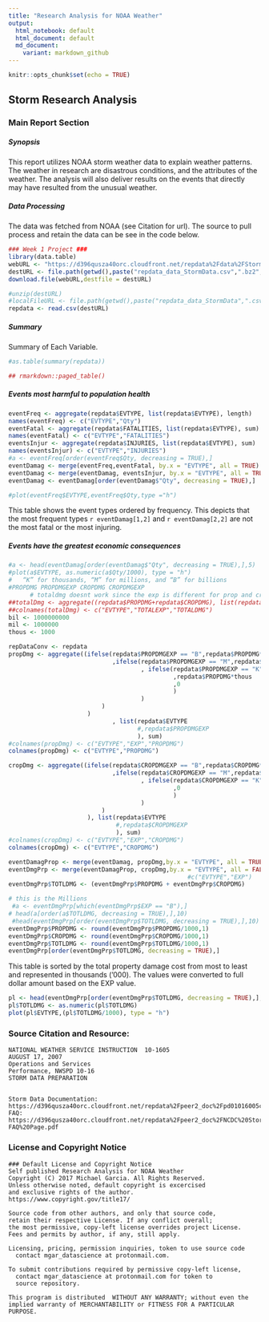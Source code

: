 ```yaml
---
title: "Research Analysis for NOAA Weather"
output:
  html_notebook: default
  html_document: default
  md_document:
    variant: markdown_github
---
```



```r
knitr::opts_chunk$set(echo = TRUE)
```

## Storm Research Analysis {.tabset .tabset-fade .tabset-pills}

### Main Report Section

##### Synopsis 
This report utilizes NOAA storm weather data to explain weather patterns. The weather in research are disastrous conditions, and the attributes of the weather. The analysis will also deliver results on the events that directly may have resulted from the unusual weather.

##### Data Processing

The data was fetched from NOAA (see Citation for url). The source to pull process and retain the data can be see in the code below.

```r
### Week 1 Project ###
library(data.table)
webURL <- "https://d396qusza40orc.cloudfront.net/repdata%2Fdata%2FStormData.csv.bz2"
destURL <- file.path(getwd(),paste("repdata_data_StormData.csv",".bz2",sep = ""))
download.file(webURL,destfile = destURL)

#unzip(destURL)
#localFileURL <- file.path(getwd(),paste("repdata_data_StormData",".csv",sep = ""))
repdata <- read.csv(destURL)
```

##### Summary

Summary of Each Variable.

```r
#as.table(summary(repdata))

## rmarkdown::paged_table()
```

##### Events most harmful to population health

```r
eventFreq <- aggregate(repdata$EVTYPE, list(repdata$EVTYPE), length)
names(eventFreq) <- c("EVTYPE","Qty")
eventFatal <- aggregate(repdata$FATALITIES, list(repdata$EVTYPE), sum)
names(eventFatal) <- c("EVTYPE","FATALITIES")
eventsInjur <- aggregate(repdata$INJURIES, list(repdata$EVTYPE), sum)
names(eventsInjur) <- c("EVTYPE","INJURIES")
#a <- eventFreq[order(eventFreq$Qty, decreasing = TRUE),]
eventDamag <- merge(eventFreq,eventFatal, by.x = "EVTYPE", all = TRUE)
eventDamag <- merge(eventDamag, eventsInjur, by.x = "EVTYPE", all = TRUE)
eventDamag <- eventDamag[order(eventDamag$"Qty", decreasing = TRUE),]

#plot(eventFreq$EVTYPE,eventFreq$Qty,type ="h")
```
This table shows the event types ordered by frequency. This depicts that the most frequent types `r eventDamag[1,2]` and `r eventDamag[2,2]` are not the most fatal or the most injuring.


#####  Events have the greatest economic consequences


```r
#a <- head(eventDamag[order(eventDamag$"Qty", decreasing = TRUE),],5)
#plot(a$EVTYPE, as.numeric(a$Qty/1000), type = "h")
#   “K” for thousands, “M” for millions, and “B” for billions
#PROPDMG PROPDMGEXP CROPDMG CROPDMGEXP
      # totaldmg doesnt work since the exp is different for prop and crop
##totalDmg <- aggregate((repdata$PROPDMG+repdata$CROPDMG), list(repdata$EVTYPE,repdata$PROPDMGEXP), sum)
##colnames(totalDmg) <- c("EVTYPE","TOTALEXP","TOTALDMG")
bil <- 1000000000
mil <- 1000000
thous <- 1000

repDataConv <- repdata
propDmg <- aggregate((ifelse(repdata$PROPDMGEXP == "B",repdata$PROPDMG*bil
                             ,ifelse(repdata$PROPDMGEXP == "M",repdata$PROPDMG*mil
                                     , ifelse(repdata$PROPDMGEXP == "K"
                                              ,repdata$PROPDMG*thous
                                              ,0
                                              )
                                     )
                          )
                      )
                             , list(repdata$EVTYPE
                                    #,repdata$PROPDMGEXP
                                    ), sum)
#colnames(propDmg) <- c("EVTYPE","EXP","PROPDMG")
colnames(propDmg) <- c("EVTYPE","PROPDMG")

cropDmg <- aggregate((ifelse(repdata$CROPDMGEXP == "B",repdata$CROPDMG*bil
                             ,ifelse(repdata$CROPDMGEXP == "M",repdata$CROPDMG*mil
                                     , ifelse(repdata$CROPDMGEXP == "K",repdata$CROPDMG*thous
                                              ,0
                                              )
                                     )
                          )
                      ), list(repdata$EVTYPE
                              #,repdata$CROPDMGEXP
                              ), sum)
#colnames(cropDmg) <- c("EVTYPE","EXP","CROPDMG")
colnames(cropDmg) <- c("EVTYPE","CROPDMG")

eventDamagProp <- merge(eventDamag, propDmg,by.x = "EVTYPE", all = TRUE)
eventDmgPrp <- merge(eventDamagProp, cropDmg,by.x = "EVTYPE", all = FALSE)
                                                  #c("EVTYPE","EXP")
eventDmgPrp$TOTLDMG <- (eventDmgPrp$PROPDMG + eventDmgPrp$CROPDMG)

# this is the Millions
 #a <- eventDmgPrp[which(eventDmgPrp$EXP == "B"),]
# head(a[order(a$TOTLDMG, decreasing = TRUE),],10)
 #head(eventDmgPrp[order(eventDmgPrp$TOTLDMG, decreasing = TRUE),],10)
eventDmgPrp$PROPDMG <- round(eventDmgPrp$PROPDMG/1000,1)
eventDmgPrp$CROPDMG <- round(eventDmgPrp$CROPDMG/1000,1)
eventDmgPrp$TOTLDMG <- round(eventDmgPrp$TOTLDMG/1000,1)
eventDmgPrp[order(eventDmgPrp$TOTLDMG, decreasing = TRUE),]
```
This table is sorted by the total property damage cost from most to least and represented in thousands ('000). The values were converted to full dollar amount based on the EXP value.



```r
pl <- head(eventDmgPrp[order(eventDmgPrp$TOTLDMG, decreasing = TRUE),],10)
pl$TOTLDMG <- as.numeric(pl$TOTLDMG)
plot(pl$EVTYPE,(pl$TOTLDMG/1000), type = "h")

```

### Source Citation and Resource:
    NATIONAL WEATHER SERVICE INSTRUCTION  10-1605 
    AUGUST 17, 2007 
    Operations and Services 
    Performance, NWSPD 10-16
    STORM DATA PREPARATION


    Storm Data Documentation: https://d396qusza40orc.cloudfront.net/repdata%2Fpeer2_doc%2Fpd01016005curr.pdf
    FAQ: https://d396qusza40orc.cloudfront.net/repdata%2Fpeer2_doc%2FNCDC%20Storm%20Events-FAQ%20Page.pdf
    

    
### License and Copyright Notice
    ### Default License and Copyright Notice
    Self published Research Analysis for NOAA Weather
    Copyright (C) 2017 Michael Garcia. All Rights Reserved.
    Unless otherwise noted, default copyright is excercised
    and exclusive rights of the author. 
    https://www.copyright.gov/title17/
    
    Source code from other authors, and only that source code,
    retain their respective License. If any conflict overall;
    the most permissive, copy-left license overrides project License.
    Fees and permits by author, if any, still apply.
    
    Licensing, pricing, permission inquiries, token to use source code 
      contact mgar_datascience at protonmail.com.
    
    To submit contributions required by permissive copy-left license,
      contact mgar_datascience at protonmail.com for token to 
      source repository.

    This program is distributed  WITHOUT ANY WARRANTY; without even the 
    implied warranty of MERCHANTABILITY or FITNESS FOR A PARTICULAR 
    PURPOSE.  
    
##
